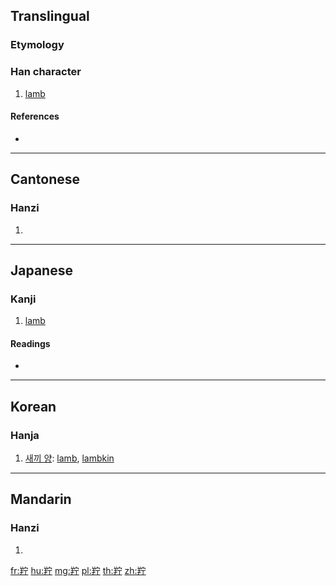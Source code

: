 {{character info/new}}
==Translingual==

===Etymology===
{{Han compound|羊|宁|c1=s|c2=p|t1=sheep|ls=psc}}

===Han character===
{{Han char|rn=123|rad=羊|as=05|sn=11|four=83521|canj=TQJMN}}

# [[lamb]]

====References====
* {{Han ref|kx=0952.010|dkj=28467|dj=1395.240|hdz=53131.010|uh=7F9C|ud=32668|bh=D6F3|bd=55027}}

----

==Cantonese==

===Hanzi===
{{yue-hanzi|jyut=cyu5|y=chyu5}}

# {{defn|lang=yue|sort=羊05}}

----

==Japanese==

===Kanji===
{{ja-kanji|grade=|rs=羊05}}

# [[lamb]]

====Readings====
* {{ja-readings|on=[[ちょ]] (cho), [[じょ]] (jo), [[しょ]] (sho)|kun=[[こひつじ]] (kohitsuji)|nanori=}}

----

==Korean==

===Hanja===
{{ko-hanja|hangeul=저|eumhun=|rv=jeo|mr=chŏ|y=ce}}

# [[새끼 양]]: [[lamb]], [[lambkin]]

----

==Mandarin==

===Hanzi===
{{cmn-hanzi|pin=[[dǐ]] ([[di3]]), [[zhù]] ([[zhu4]])|wg=ti<sup>3</sup>, chu<sup>4</sup>}}

# {{defn|lang=cmn|sort=羊05}}

[[fr:羜]]
[[hu:羜]]
[[mg:羜]]
[[pl:羜]]
[[th:羜]]
[[zh:羜]]